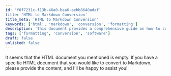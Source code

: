 ```yaml
---
id: 'f0f7231c-f13b-46a0-baa6-aebb8640adaf'
title: 'HTML to Markdown Conversion'
title_meta: 'HTML to Markdown Conversion'
keywords: ['html', 'markdown', 'conversion', 'formatting']
description: 'This document provides a comprehensive guide on how to convert HTML documents to Markdown format, including tips and best practices to ensure the integrity of the content during the conversion process.'
tags: ['formatting', 'conversion', 'software']
draft: false
unlisted: false
---
```

It seems that the HTML document you mentioned is empty. If you have a specific HTML document that you would like to convert to Markdown, please provide the content, and I'll be happy to assist you!













